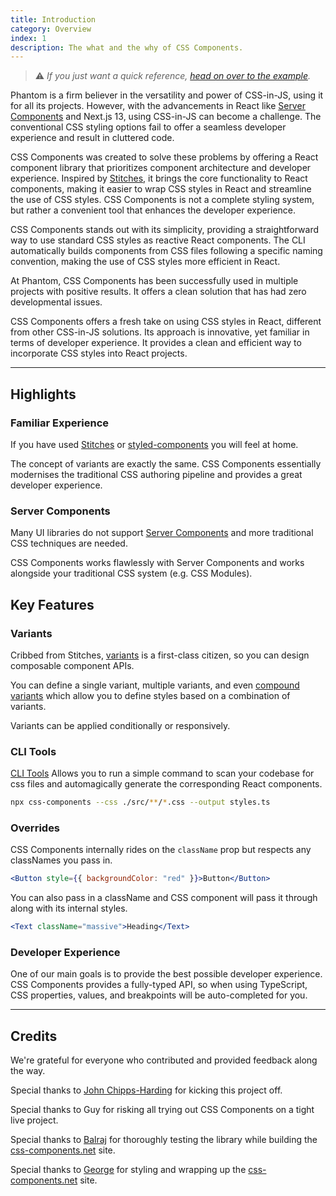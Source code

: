 ```yaml
---
title: Introduction
category: Overview
index: 1
description: The what and the why of CSS Components.
---
```


> ⚠️ _If you just want a quick reference, [head on over to the example](/docs/example)._

Phantom is a firm believer in the versatility and power of CSS-in-JS, using it for all its projects. However, with the advancements in React like [Server Components](https://beta.nextjs.org/docs/rendering/server-and-client-components) and Next.js 13, using CSS-in-JS can become a challenge. The conventional CSS styling options fail to offer a seamless developer experience and result in cluttered code.

CSS Components was created to solve these problems by offering a React component library that prioritizes component architecture and developer experience. Inspired by [Stitches](https://stitches.dev/), it brings the core functionality to React components, making it easier to wrap CSS styles in React and streamline the use of CSS styles. CSS Components is not a complete styling system, but rather a convenient tool that enhances the developer experience.

CSS Components stands out with its simplicity, providing a straightforward way to use standard CSS styles as reactive React components. The CLI automatically builds components from CSS files following a specific naming convention, making the use of CSS styles more efficient in React.

At Phantom, CSS Components has been successfully used in multiple projects with positive results. It offers a clean solution that has had zero developmental issues.

CSS Components offers a fresh take on using CSS styles in React, different from other CSS-in-JS solutions. Its approach is innovative, yet familiar in terms of developer experience. It provides a clean and efficient way to incorporate CSS styles into React projects.

---

## Highlights

### Familiar Experience

If you have used [Stitches](https://stitches.dev/) or [styled-components](https://styled-components.com) you will feel at home.

The concept of variants are exactly the same. CSS Components essentially modernises the traditional CSS authoring pipeline and provides a great developer experience.

### Server Components

Many UI libraries do not support [Server Components](https://beta.nextjs.org/docs/rendering/server-and-client-components) and more traditional CSS techniques are needed.

CSS Components works flawlessly with Server Components and works alongside your traditional CSS system (e.g. CSS Modules).

## Key Features

### Variants

Cribbed from Stitches, [variants](/docs/variants) is a first-class citizen, so you can design composable component APIs.

You can define a single variant, multiple variants, and even [compound variants](/docs/variants#compound-variants) which allow you to define styles based on a combination of variants.

Variants can be applied conditionally or responsively.

### CLI Tools

[CLI Tools](/docs/cli) Allows you to run a simple command to scan your codebase for css files and automagically generate the corresponding React components.

```bash
npx css-components --css ./src/**/*.css --output styles.ts
```

### Overrides

CSS Components internally rides on the `className` prop but respects any classNames you pass in.

```jsx
<Button style={{ backgroundColor: "red" }}>Button</Button>
```

You can also pass in a className and CSS component will pass it through along with its internal styles.

```jsx
<Text className="massive">Heading</Text>
```

### Developer Experience

One of our main goals is to provide the best possible developer experience. CSS Components provides a fully-typed API, so when using TypeScript, CSS properties, values, and breakpoints will be auto-completed for you.

---

## Credits

We're grateful for everyone who contributed and provided feedback along the way.

Special thanks to [John Chipps-Harding](https://twitter.com/digitaljohnuk) for kicking this project off.

Special thanks to Guy for risking all trying out CSS Components on a tight live project.

Special thanks to [Balraj](https://www.balraj.cool) for thoroughly testing the library while building the [css-components.net](https://css-components.net) site.

Special thanks to [George](https://github.com/gloyens) for styling and wrapping up the [css-components.net](https://css-components.net) site.
